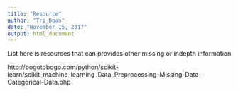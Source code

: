 ```yaml
---
title: "Resource"
author: "Tri_Doan"
date: "November 15, 2017"
output: html_document
---
```

List here is resources that can provides other missing or indepth information

http://bogotobogo.com/python/scikit-learn/scikit_machine_learning_Data_Preprocessing-Missing-Data-Categorical-Data.php

